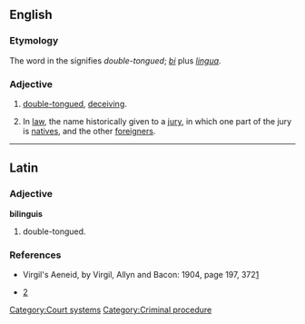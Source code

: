 ==English==

===Etymology===
The word in the {{L.}} signifies ''double-tongued''; ''[[bi]]'' plus ''[[lingua]]''.

===Adjective===
{{en-adj|-}}

# [[double-tongued]], [[deceiving]].
# {{legal}} In [[law]], the name historically given to a [[jury]], in which one part of the jury is [[natives]], and the other [[foreigners]].

----

==Latin==

===Adjective===
'''bilinguis'''

# double-tongued.

===References===
* Virgil's Aeneid, by Virgil, Allyn and Bacon: 1904, page 197, 372[http://books.google.com/books?id=QRgBAAAAYAAJ&pg=PA197&dq=Bilinguis&ei=VSBaR92gBIGmswPyx-C5DA]
* {{1728}} [http://digicoll.library.wisc.edu/cgi-bin/HistSciTech/HistSciTech-idx?type=turn&entity=HistSciTech000900240252&isize=L]

[[Category:Court systems]]
[[Category:Criminal procedure]]